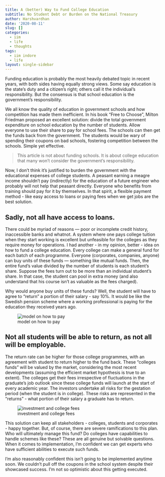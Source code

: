```yaml
---
title: A (better) Way to Fund College Education
subtitle: No Student Debt or Burden on the National Treasury 
author: Harshvardhan
date: '2020-08-11'
slug: []
categories:
  - iim
  - life
  - thoughts
tags:
  - iim indore
  - life
layout: single-sidebar
---
```


Funding education is probably the most heavily debated topic in recent years, with both sides having equally strong views. Some say education is the state's duty and a citizen's right; others call it the individual's responsibility. But the consensus is that school education is the government's responsibility.

We all know the quality of education in government schools and how competition has made them inefficient. In his book "Free to Choose", Milton Friedman proposed an excellent solution: divide the total government expenditure on school education by the number of students. Allow everyone to use their share to pay for school fees. The schools can then get the funds back from the government. The students would be wary of spending their coupons on bad schools, fostering competition between the schools. Simple yet effective.

> This article is not about funding schools. It is about college education that many won't consider the government's responsibility.

Now, I don't think it's justified to burden the government with the educational expenses of college students. A peasant earning a meagre income shouldn't pay (indirectly) for the education of a future engineer who probably will not help that peasant directly. Everyone who benefits from training should pay for it by themselves. In that spirit, a flexible payment method - like easy access to loans or paying fees when we get jobs are the best solution.

## Sadly, not all have access to loans. 

There could be myriad of reasons — poor or incomplete credit history, inaccessible banks and whatnot. A system where one pays college tuition when they start working is excellent but unfeasible for the colleges as they require money for operations. I had another - in my opinion, better - idea on how to fund a college education.
Every college can make a general fund for each batch of each programme. Everyone (corporates, companies, anyone) can buy units of these funds — something like mutual funds. Then, the entire fund's value divided by the number of students is each student's share. Suppose the fees turn out to be more than an individual student's share. In that case, the student can pool in extra money (and also understand that his course isn't as valuable as the fees charged). 

Why would anyone buy units of these funds? Well, the student will have to agree to "return" a portion of their salary - say 10%. It would be like the Swedish pension scheme where a working professional is paying for the education they received years ago.

![model on how to pay](images/Screenshot 2021-06-18 at 11.03.16 PM.png)

## Not all students will be able to return, as not all will be employable.

The return rate can be higher for those college programmes, with an agreement with student to return higher to the fund back. These "colleges funds" will be valued by the market, considering the most recent developments (assuming the efficient market hypothesis is true to an extent). The colleges get their fees irrespective of fluctuations in the graduate's job outlook since these college funds will launch at the start of every academic year. The investors undertake all risks for the gestation period (when the student is in college). These risks are represented in the "returns" - what portion of their salary a graduate has to return.

![investment and college fees](images/Screenshot 2021-06-18 at 11.45.56 PM.png)

This solution can keep all stakeholders - colleges, students and corporates - happy together. But, of course, there are severe ramifications to this plan. Who will ultimately manage this fund? Do colleges have capabilities to handle schemes like these? These are all genuine but solvable questions. When it comes to implementation, I'm confident we can get experts who have sufficient abilities to execute such funds.

I'm also reasonably confident this isn't going to be implemented anytime soon. We couldn't pull off the coupons in the school system despite their showcased success. I'm not so optimistic about this getting executed.
